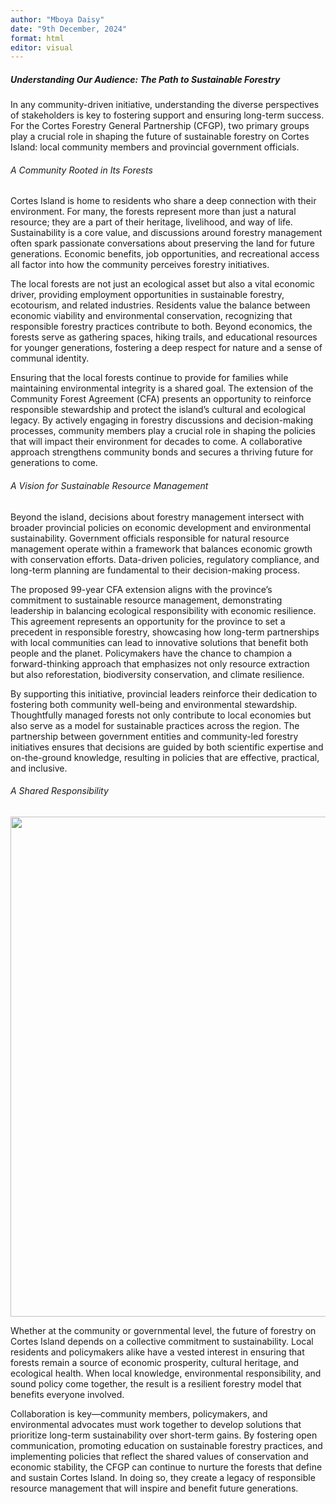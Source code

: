 ```yaml
---
author: "Mboya Daisy"
date: "9th December, 2024"
format: html
editor: visual
---
```


##### Understanding Our Audience: The Path to Sustainable Forestry

In any community-driven initiative, understanding the diverse perspectives of stakeholders is key to fostering support and ensuring long-term success. For the Cortes Forestry General Partnership (CFGP), two primary groups play a crucial role in shaping the future of sustainable forestry on Cortes Island: local community members and provincial government officials.

###### A Community Rooted in Its Forests

Cortes Island is home to residents who share a deep connection with their environment. For many, the forests represent more than just a natural resource; they are a part of their heritage, livelihood, and way of life. Sustainability is a core value, and discussions around forestry management often spark passionate conversations about preserving the land for future generations. Economic benefits, job opportunities, and recreational access all factor into how the community perceives forestry initiatives.

The local forests are not just an ecological asset but also a vital economic driver, providing employment opportunities in sustainable forestry, ecotourism, and related industries. Residents value the balance between economic viability and environmental conservation, recognizing that responsible forestry practices contribute to both. Beyond economics, the forests serve as gathering spaces, hiking trails, and educational resources for younger generations, fostering a deep respect for nature and a sense of communal identity.

Ensuring that the local forests continue to provide for families while maintaining environmental integrity is a shared goal. The extension of the Community Forest Agreement (CFA) presents an opportunity to reinforce responsible stewardship and protect the island’s cultural and ecological legacy. By actively engaging in forestry discussions and decision-making processes, community members play a crucial role in shaping the policies that will impact their environment for decades to come. A collaborative approach strengthens community bonds and secures a thriving future for generations to come.

###### A Vision for Sustainable Resource Management

Beyond the island, decisions about forestry management intersect with broader provincial policies on economic development and environmental sustainability. Government officials responsible for natural resource management operate within a framework that balances economic growth with conservation efforts. Data-driven policies, regulatory compliance, and long-term planning are fundamental to their decision-making process.

The proposed 99-year CFA extension aligns with the province’s commitment to sustainable resource management, demonstrating leadership in balancing ecological responsibility with economic resilience. This agreement represents an opportunity for the province to set a precedent in responsible forestry, showcasing how long-term partnerships with local communities can lead to innovative solutions that benefit both people and the planet. Policymakers have the chance to champion a forward-thinking approach that emphasizes not only resource extraction but also reforestation, biodiversity conservation, and climate resilience.

By supporting this initiative, provincial leaders reinforce their dedication to fostering both community well-being and environmental stewardship. Thoughtfully managed forests not only contribute to local economies but also serve as a model for sustainable practices across the region. The partnership between government entities and community-led forestry initiatives ensures that decisions are guided by both scientific expertise and on-the-ground knowledge, resulting in policies that are effective, practical, and inclusive.

###### A Shared Responsibility

![](images/clipboard-1244001873.png){fig-align="center" width="800"}

Whether at the community or governmental level, the future of forestry on Cortes Island depends on a collective commitment to sustainability. Local residents and policymakers alike have a vested interest in ensuring that forests remain a source of economic prosperity, cultural heritage, and ecological health. When local knowledge, environmental responsibility, and sound policy come together, the result is a resilient forestry model that benefits everyone involved.

Collaboration is key—community members, policymakers, and environmental advocates must work together to develop solutions that prioritize long-term sustainability over short-term gains. By fostering open communication, promoting education on sustainable forestry practices, and implementing policies that reflect the shared values of conservation and economic stability, the CFGP can continue to nurture the forests that define and sustain Cortes Island. In doing so, they create a legacy of responsible resource management that will inspire and benefit future generations.
